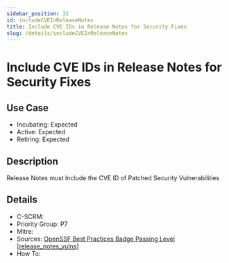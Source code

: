 ```yaml
---
sidebar_position: 32
id: includeCVEInReleaseNotes
title: Include CVE IDs in Release Notes for Security Fixes
slug: /details/includeCVEInReleaseNotes
---
```


# Include CVE IDs in Release Notes for Security Fixes

## Use Case

- Incubating: Expected
- Active: Expected
- Retiring: Expected

## Description

Release Notes must Include the CVE ID of Patched Security Vulnerabilities

## Details

- C-SCRM: 
- Priority Group: P7
- Mitre: 
- Sources: [OpenSSF Best Practices Badge Passing Level [release_notes_vulns]](https://www.bestpractices.dev/en/criteria?details=true&rationale=true#0.release_notes_vulns)
- How To: 

